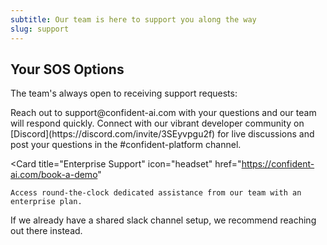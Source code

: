 ```yaml
---
subtitle: Our team is here to support you along the way
slug: support
---
```


## Your SOS Options

The team's always open to receiving support requests:

<CardGroup cols={3}>
  <Card title="Email Support" icon="envelope" href="mailto:support@confident-ai.com">
    Reach out to support@confident-ai.com with your questions and our team will respond quickly.
  </Card>
  
  <Card title="Community Support" icon="fa-brands fa-discord" href="https://discord.com/invite/3SEyvpgu2f">
    Connect with our vibrant developer community on [Discord](https://discord.com/invite/3SEyvpgu2f) for live discussions and post your questions in the #confident-platform channel.
  </Card>

  <Card 
    title="Enterprise Support" 
    icon="headset"
    href="https://confident-ai.com/book-a-demo"
  >
    Access round-the-clock dedicated assistance from our team with an enterprise plan.
  </Card>
</CardGroup>

<Tip>
  If we already have a shared slack channel setup, we recommend reaching out
  there instead.
</Tip>
